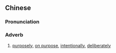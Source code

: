 ==Chinese==
{{zh-forms|s=专登}}

===Pronunciation===
{{zh-pron
|c=zyun1 dang1
|cat=adv
}}

===Adverb===
{{zh-adv}}

# {{lb|zh|Cantonese}} [[purposely]], [[on purpose]], [[intentionally]], [[deliberately]]
#: {{zh-x|專登 整爛 嘅 眼鏡|break one's glasses '''on purpose'''|C}}